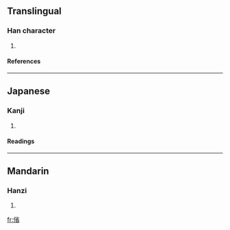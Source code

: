 ==Translingual==
===Han character===
{{Han char|rad=人|as=09|sn=11|four=2926<sub>2</sub>|canj=人火竹山 (OFHU)}}
# {{defn|Han}}
====References====
{{Han ref|kx=0110.250|dkj=00857|dj=0236.090|hdz=10189.040|uh=5057|ud=20567|bh=D466|bd=54374}}
----
==Japanese==
===Kanji===
{{ja-kanji|grade=|rs=人09}}
# {{defn|Japanese}}
====Readings====
{{ja-readings|on=[[せい]] (sei), [[しゃう]] (shau)|kun=[[まつすぐなさま]] (matsusugunasama)}}
----
==Mandarin==
===Hanzi===
{{cmn-hanzi|pin=[[shěng]] (sheng3)|wg=sheng<sup>3</sup>}}
# {{defn|Mandarin}}

[[fr:偗]]
